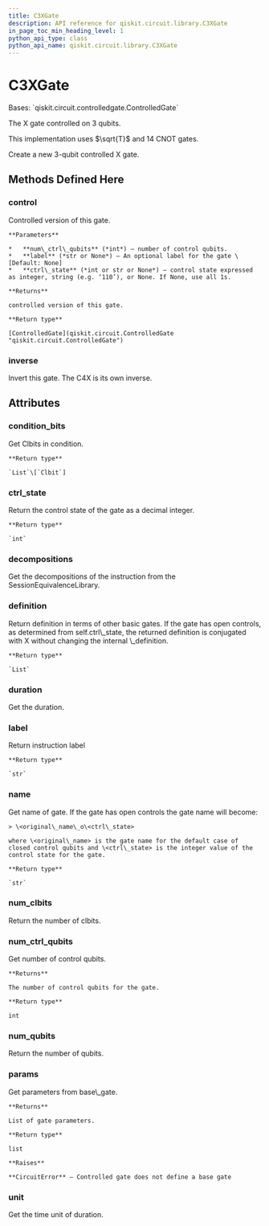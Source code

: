 ```yaml
---
title: C3XGate
description: API reference for qiskit.circuit.library.C3XGate
in_page_toc_min_heading_level: 1
python_api_type: class
python_api_name: qiskit.circuit.library.C3XGate
---
```


# C3XGate

<Class id="qiskit.circuit.library.C3XGate" isDedicatedPage={true} github="https://github.com/qiskit/qiskit/tree/stable/0.20/qiskit/circuit/library/standard_gates/x.py" signature="C3XGate(label=None, ctrl_state=None)" modifiers="class">
  Bases: `qiskit.circuit.controlledgate.ControlledGate`

  The X gate controlled on 3 qubits.

  This implementation uses $\sqrt{T}$ and 14 CNOT gates.

  Create a new 3-qubit controlled X gate.

  ## Methods Defined Here

  ### control

  <Function id="qiskit.circuit.library.C3XGate.control" signature="C3XGate.control(num_ctrl_qubits=1, label=None, ctrl_state=None)">
    Controlled version of this gate.

    **Parameters**

    *   **num\_ctrl\_qubits** (*int*) – number of control qubits.
    *   **label** (*str or None*) – An optional label for the gate \[Default: None]
    *   **ctrl\_state** (*int or str or None*) – control state expressed as integer, string (e.g. ‘110’), or None. If None, use all 1s.

    **Returns**

    controlled version of this gate.

    **Return type**

    [ControlledGate](qiskit.circuit.ControlledGate "qiskit.circuit.ControlledGate")
  </Function>

  ### inverse

  <Function id="qiskit.circuit.library.C3XGate.inverse" signature="C3XGate.inverse()">
    Invert this gate. The C4X is its own inverse.
  </Function>

  ## Attributes

  ### condition\_bits

  <Attribute id="qiskit.circuit.library.C3XGate.condition_bits">
    Get Clbits in condition.

    **Return type**

    `List`\[`Clbit`]
  </Attribute>

  ### ctrl\_state

  <Attribute id="qiskit.circuit.library.C3XGate.ctrl_state">
    Return the control state of the gate as a decimal integer.

    **Return type**

    `int`
  </Attribute>

  ### decompositions

  <Attribute id="qiskit.circuit.library.C3XGate.decompositions">
    Get the decompositions of the instruction from the SessionEquivalenceLibrary.
  </Attribute>

  ### definition

  <Attribute id="qiskit.circuit.library.C3XGate.definition">
    Return definition in terms of other basic gates. If the gate has open controls, as determined from self.ctrl\_state, the returned definition is conjugated with X without changing the internal \_definition.

    **Return type**

    `List`
  </Attribute>

  ### duration

  <Attribute id="qiskit.circuit.library.C3XGate.duration">
    Get the duration.
  </Attribute>

  ### label

  <Attribute id="qiskit.circuit.library.C3XGate.label">
    Return instruction label

    **Return type**

    `str`
  </Attribute>

  ### name

  <Attribute id="qiskit.circuit.library.C3XGate.name">
    Get name of gate. If the gate has open controls the gate name will become:

    > \<original\_name\_o\<ctrl\_state>

    where \<original\_name> is the gate name for the default case of closed control qubits and \<ctrl\_state> is the integer value of the control state for the gate.

    **Return type**

    `str`
  </Attribute>

  ### num\_clbits

  <Attribute id="qiskit.circuit.library.C3XGate.num_clbits">
    Return the number of clbits.
  </Attribute>

  ### num\_ctrl\_qubits

  <Attribute id="qiskit.circuit.library.C3XGate.num_ctrl_qubits">
    Get number of control qubits.

    **Returns**

    The number of control qubits for the gate.

    **Return type**

    int
  </Attribute>

  ### num\_qubits

  <Attribute id="qiskit.circuit.library.C3XGate.num_qubits">
    Return the number of qubits.
  </Attribute>

  ### params

  <Attribute id="qiskit.circuit.library.C3XGate.params">
    Get parameters from base\_gate.

    **Returns**

    List of gate parameters.

    **Return type**

    list

    **Raises**

    **CircuitError** – Controlled gate does not define a base gate
  </Attribute>

  ### unit

  <Attribute id="qiskit.circuit.library.C3XGate.unit">
    Get the time unit of duration.
  </Attribute>
</Class>

